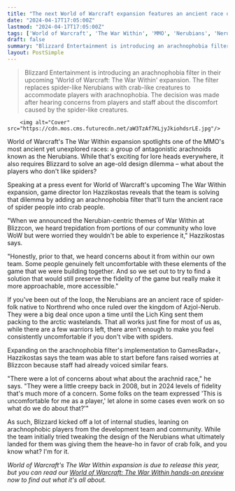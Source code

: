 ```yaml
---
title: "The next World of Warcraft expansion features an ancient race of spider people, so ahead of The War Within, the MMO is getting an arachnophobia mode to turn them into crabs instead"
date: "2024-04-17T17:05:00Z"
lastmod: "2024-04-17T17:05:00Z"
tags: ['World of Warcraft', 'The War Within', 'MMO', 'Nerubians', 'Nerubian-centric', 'War Within']
draft: false
summary: "Blizzard Entertainment is introducing an arachnophobia filter in their upcoming 'World of Warcraft: The War Within' expansion. The filter replaces spider-like Nerubians with crab-like creatures to accommodate players with arachnophobia. The decision was made after hearing concerns from players and staff about the discomfort caused by the spider-like creatures."
layout: PostSimple
---
```

> Blizzard Entertainment is introducing an arachnophobia filter in their upcoming 'World of Warcraft: The War Within' expansion. The filter replaces spider-like Nerubians with crab-like creatures to accommodate players with arachnophobia. The decision was made after hearing concerns from players and staff about the discomfort caused by the spider-like creatures.


        <img alt="Cover" src="https://cdn.mos.cms.futurecdn.net/aW3TzAf7KLjyJkiohdsrLE.jpg"/>
        
World of Warcraft's The War Within expansion spotlights one of the MMO's most ancient yet unexplored races: a group of antagonistic arachnoids known as the Nerubians. While that's exciting for lore heads everywhere, it also requires Blizzard to solve an age-old design dilemma – what about the players who don't like spiders? 

Speaking at a press event for World of Warcraft's upcoming The War Within expansion, game director Ion Hazzikostas reveals that the team is solving that dilemma by adding an arachnophobia filter that'll turn the ancient race of spider people into crab people. 

"When we announced the Nerubian-centric themes of War Within at Blizzcon, we heard trepidation from portions of our community who love WoW but were worried they wouldn't be able to experience it," Hazzikostas says. 

"Honestly, prior to that, we heard concerns about it from within our own team. Some people genuinely felt uncomfortable with these elements of the game that we were building together. And so we set out to try to find a solution that would still preserve the fidelity of the game but really make it more approachable, more accessible."



If you've been out of the loop, the Nerubians are an ancient race of spider-folk native to Northrend who once ruled over the kingdom of Azjol-Nerub. They were a big deal once upon a time until the Lich King sent them packing to the arctic wastelands. That all works just fine for most of us as, while there are a few warriors left, there aren't enough to make you feel consistently uncomfortable if you don't vibe with spiders. 

Expanding on the arachnophobia filter's implementation to GamesRadar+, Hazzikostas says the team was able to start before fans raised worries at Blizzcon because staff had already voiced similar fears. 

"There were a lot of concerns about what about the arachnid race," he says. "They were a little creepy back in 2008, but in 2024 levels of fidelity that's much more of a concern. Some folks on the team expressed 'This is uncomfortable for me as a player,' let alone in some cases even work on so what do we do about that?'" 

As such, Blizzard kicked off a lot of internal studies, leaning on arachnophobic players from the development team and community. While the team initially tried tweaking the design of the Nerubians what ultimately landed for them was giving them the heave-ho in favor of crab folk, and you know what? I'm for it. 

*World of Warcraft's The War Within expansion is due to release this year, but you can read our *[<em>World of Warcraft: The War Within hands-on preview</em>](https://www.gamesradar.com/world-of-warcraft-the-war-within-alpha-hands-on-gameplay-preview/)* now to find out what it's all about.*
        